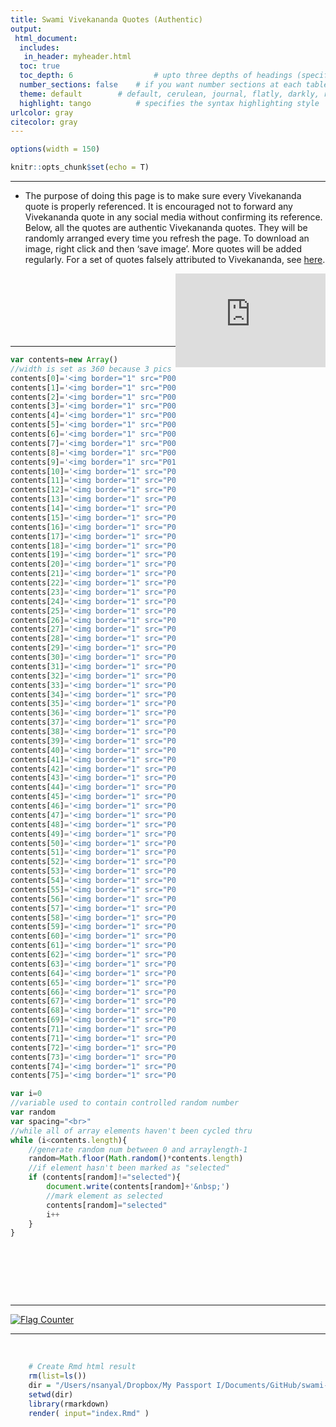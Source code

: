 ```yaml
---
title: Swami Vivekananda Quotes (Authentic)
output:
 html_document:
  includes:
   in_header: myheader.html
  toc: true
  toc_depth: 6  				# upto three depths of headings (specified by #, ## and ###)
  number_sections: false 	# if you want number sections at each table header
  theme: default  		# default, cerulean, journal, flatly, darkly, readable, spacelab, united, cosmo, lumen, paper, sandstone, simplex, and yeti
  highlight: tango  		# specifies the syntax highlighting style
urlcolor: gray
citecolor: gray
---
```


<head>
<meta name="google-site-verification" content="FGoFsQAYjE2ald5KjM10Ms8FZY1YAtnXKamBSF3aOQY" />
</head>

```r
options(width = 150)
```

```r
knitr::opts_chunk$set(echo = T)
```

<style type="text/css"> /* This sets the overall width of the HTML page */
.main-container {
  max-width: 1200px;
  margin-left: auto;
  margin-right: auto;
};
p {line-height: 4em;}
</style>



<hr> 

- The purpose of doing this page is to make sure every Vivekananda quote is properly referenced. It is encouraged not to forward any Vivekananda quote in any social media without confirming its reference. Below, all the quotes are authentic Vivekananda quotes. They will be randomly arranged every time you refresh the page. To download an image, right click and then 'save image'. More quotes will be added regularly. For a set of quotes falsely attributed to Vivekananda, see [here](https://onudhyan.blogspot.com/2020/06/quotes-falsely-attributed-to-swami.html){target="_blank"}.

<iframe align="right" src="https://www.facebook.com/plugins/page.php?href=https%3A%2F%2Fwww.facebook.com%2FSwami-Vivekananda-Quotes-Authentic-104968054944575&tabs=timeline&width=240&height=70&small_header=false&adapt_container_width=true&hide_cover=false&show_facepile=true&appId" width="240" height="150" style="border:none;overflow:hidden" scrolling="yes" frameborder="0" allowfullscreen="true" allow="autoplay; clipboard-write; encrypted-media; picture-in-picture; web-share"></iframe>
<br><br><br><br><br><br>

<hr>


<!-- From this page http://www.javascriptkit.com/javatutors/randomorder.shtml -->

```js
var contents=new Array()
//width is set as 360 because 3 pics in a row makes 1180, and the html page width is set as 1200.
contents[0]='<img border="1" src="P001.jpeg" width="355">'
contents[1]='<img border="1" src="P002.jpeg" width="355">'
contents[2]='<img border="1" src="P003.jpeg" width="355">'
contents[3]='<img border="1" src="P004.jpeg" width="355">'
contents[4]='<img border="1" src="P005.jpeg" width="355">'
contents[5]='<img border="1" src="P006.jpeg" width="355">'
contents[6]='<img border="1" src="P007.jpeg" width="355">'
contents[7]='<img border="1" src="P008.jpeg" width="355">'
contents[8]='<img border="1" src="P009.jpeg" width="355">'
contents[9]='<img border="1" src="P010.jpeg" width="355">'
contents[10]='<img border="1" src="P011.jpeg" width="355">'
contents[11]='<img border="1" src="P012.jpeg" width="355">'
contents[12]='<img border="1" src="P013.jpeg" width="355">'
contents[13]='<img border="1" src="P014.jpeg" width="355">'
contents[14]='<img border="1" src="P015.jpeg" width="355">'
contents[15]='<img border="1" src="P016.jpeg" width="355">'
contents[16]='<img border="1" src="P017.jpeg" width="355">'
contents[17]='<img border="1" src="P018.jpeg" width="355">'
contents[18]='<img border="1" src="P019.jpeg" width="355">'
contents[19]='<img border="1" src="P020.jpeg" width="355">'
contents[20]='<img border="1" src="P021.jpeg" width="355">'
contents[21]='<img border="1" src="P022.jpeg" width="355">'
contents[22]='<img border="1" src="P023.jpeg" width="355">'
contents[23]='<img border="1" src="P024.jpeg" width="355">'
contents[24]='<img border="1" src="P025.jpeg" width="355">'
contents[25]='<img border="1" src="P026.jpeg" width="355">'
contents[26]='<img border="1" src="P027.jpeg" width="355">'
contents[27]='<img border="1" src="P028.jpeg" width="355">'
contents[28]='<img border="1" src="P029.jpeg" width="355">'
contents[29]='<img border="1" src="P030.jpeg" width="355">'
contents[30]='<img border="1" src="P031.jpeg" width="355">'
contents[31]='<img border="1" src="P032.jpeg" width="355">'
contents[32]='<img border="1" src="P033.jpeg" width="355">'
contents[33]='<img border="1" src="P034.jpeg" width="355">'
contents[34]='<img border="1" src="P035.jpeg" width="355">'
contents[35]='<img border="1" src="P036.jpeg" width="355">'
contents[36]='<img border="1" src="P037.jpeg" width="355">'
contents[37]='<img border="1" src="P038.jpeg" width="355">'
contents[38]='<img border="1" src="P039.jpeg" width="355">'
contents[39]='<img border="1" src="P040.jpeg" width="355">'
contents[40]='<img border="1" src="P041.jpeg" width="355">'
contents[41]='<img border="1" src="P042.jpeg" width="355">'
contents[42]='<img border="1" src="P043.jpeg" width="355">'
contents[43]='<img border="1" src="P044.jpeg" width="355">'
contents[44]='<img border="1" src="P045.jpeg" width="355">'
contents[45]='<img border="1" src="P046.jpeg" width="355">'
contents[46]='<img border="1" src="P047.jpeg" width="355">'
contents[47]='<img border="1" src="P048.jpeg" width="355">'
contents[48]='<img border="1" src="P049.jpeg" width="355">'
contents[49]='<img border="1" src="P050.jpeg" width="355">'
contents[50]='<img border="1" src="P051.jpeg" width="355">'
contents[51]='<img border="1" src="P052.jpeg" width="355">'
contents[52]='<img border="1" src="P053.jpeg" width="355">'
contents[53]='<img border="1" src="P054.jpeg" width="355">'
contents[54]='<img border="1" src="P055.jpeg" width="355">'
contents[55]='<img border="1" src="P056.jpeg" width="355">'
contents[56]='<img border="1" src="P057.jpeg" width="355">'
contents[57]='<img border="1" src="P058.jpeg" width="355">'
contents[58]='<img border="1" src="P059.jpeg" width="355">'
contents[59]='<img border="1" src="P060.jpeg" width="355">'
contents[60]='<img border="1" src="P061.jpeg" width="355">'
contents[61]='<img border="1" src="P062.jpeg" width="355">'
contents[62]='<img border="1" src="P063.jpeg" width="355">'
contents[63]='<img border="1" src="P064.jpeg" width="355">'
contents[64]='<img border="1" src="P065.jpeg" width="355">'
contents[65]='<img border="1" src="P066.jpeg" width="355">'
contents[66]='<img border="1" src="P067.jpeg" width="355">'
contents[67]='<img border="1" src="P068.jpeg" width="355">'
contents[68]='<img border="1" src="P069.jpeg" width="355">'
contents[69]='<img border="1" src="P070.jpeg" width="355">'
contents[71]='<img border="1" src="P071.jpeg" width="355">'
contents[71]='<img border="1" src="P072.jpeg" width="355">'
contents[72]='<img border="1" src="P073.jpeg" width="355">'
contents[73]='<img border="1" src="P074.jpeg" width="355">'
contents[74]='<img border="1" src="P075.jpeg" width="355">'
contents[75]='<img border="1" src="P076.jpeg" width="355">'
```

```js
var i=0
//variable used to contain controlled random number 
var random
var spacing="<br>"
//while all of array elements haven't been cycled thru
while (i<contents.length){
    //generate random num between 0 and arraylength-1
    random=Math.floor(Math.random()*contents.length)
    //if element hasn't been marked as "selected"
    if (contents[random]!="selected"){
        document.write(contents[random]+'&nbsp;')
        //mark element as selected
        contents[random]="selected"
        i++
    }
}
```








<p>&nbsp;</p> <p>&nbsp;</p> <p>&nbsp;</p>

<hr>


<div align="center">
<a href="https://info.flagcounter.com/Wwks"><img src="https://s01.flagcounter.com/map/Wwks/size_s/txt_000000/border_CCCCCC/pageviews_0/viewers_0/flags_0/" alt="Flag Counter" border="0"></a>
</div>

<hr><br>

```r
	# Create Rmd html result
	rm(list=ls())
	dir = "/Users/nsanyal/Dropbox/My Passport I/Documents/GitHub/swami-vivekananda-quotes-authentic.github.io"
	setwd(dir)
	library(rmarkdown)
	render( input="index.Rmd" )
```



<!-- 
convert P001.jpeg -resize 20% P001.jpeg
convert P002.jpeg -resize 20% P002.jpeg
convert P003.jpeg -resize 20% P003.jpeg
convert P004.jpeg -resize 20% P004.jpeg

 -->






